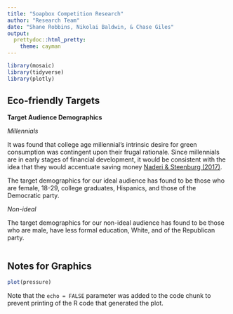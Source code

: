 ---
title: "Soapbox Competition Research"
author: "Research Team"
date: "Shane Robbins, Nikolai Baldwin, & Chase Giles"
output: 
  prettydoc::html_pretty:
    theme: cayman
---

```{r message=FALSE, warning=FALSE, echo=FALSE}
library(mosaic)
library(tidyverse)
library(plotly)


```

## Eco-friendly Targets
**Target Audience Demographics**

*Millennials*

It was found that college age millennial's intrinsic desire for green consumption was contingent upon their frugal rationale. Since millennials are in early stages of financial development, it would be consistent with the idea that they would accentuate saving money [Naderi & Steenburg (2017)](https://www.emerald.com/insight/content/doi/10.1108/YC-08-2017-00722/full/pdf?title=me-first-then-the-environment-young-millennials-as-green-consumers).


The target demographics for our ideal audience has found to be those who are female, 18-29, college graduates, Hispanics, and those of the Democratic party.

*Non-ideal*

The target demographics for our non-ideal audience has found to be those who are male, have less formal education, White, and of the Republican party.


```{r cars}

```

## Notes for Graphics





```{r pressure, echo=FALSE}
plot(pressure)
```

Note that the `echo = FALSE` parameter was added to the code chunk to prevent printing of the R code that generated the plot.
